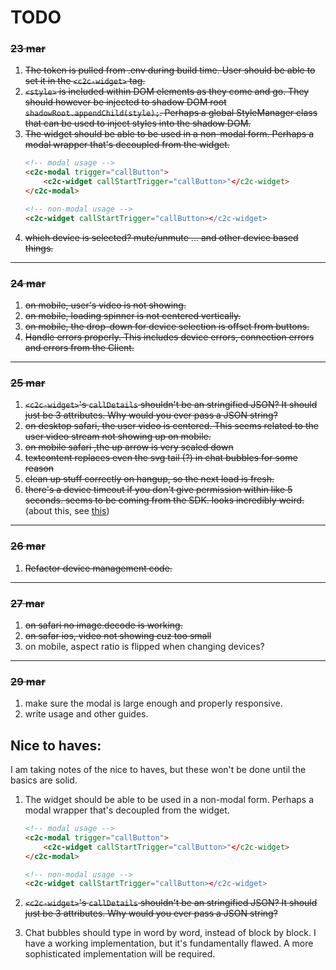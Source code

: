 # TODO 

### ~~23 mar~~

1. ~~The token is pulled from .env during build time. User should be able to set it in the `<c2c-widget>` tag.~~
2. ~~`<style>` is included within DOM elements as they come and go.
    They should however be injected to shadow DOM root `shadowRoot.appendChild(style);`. Perhaps a global StyleManager class
    that can be used to inject styles into the shadow DOM.~~
3. ~~The widget should be able to be used in a non-modal form. Perhaps a modal wrapper that's decoupled from the widget.~~
    ```html
    <!-- modal usage -->
    <c2c-modal trigger="callButton">
        <c2c-widget callStartTrigger="callButton>"</c2c-widget>
    </c2c-modal>

    <!-- non-modal usage -->
    <c2c-widget callStartTrigger="callButton></c2c-widget>
    ```
4. ~~which device is selected? mute/unmute ... and other device based things.~~

---

### ~~24 mar~~

1. ~~on mobile, user's video is not showing.~~
2. ~~on mobile, loading spinner is not centered vertically.~~
3. ~~on mobile, the drop-down for device selection is offset from buttons.~~
4. ~~Handle errors properly. This includes device errors, connection errors and errors from the Client.~~

---  

### ~~25 mar~~

1. ~~`<c2c-widget>`'s `callDetails` shouldn't be an stringified JSON? It should just be 3 attributes. Why would you ever pass a JSON string?~~
2. ~~on desktop safari, the user video is centered. This seems related to the user video stream not showing up on mobile.~~
3. ~~on mobile safari ,the up arrow is very scaled down~~
4. ~~textcontent replaces even the svg tail (?) in chat bubbles for some reason~~
5. ~~clean up stuff correctly on hangup, so the next load is fresh.~~
6. ~~there's a device timeout if you don't give permission within like 5 seconds. seems to be coming from the SDK. looks incredibly weird.~~ (about this, see [this](./Device#the-5-second-timeout-issue))

---

### ~~26 mar~~

1.  ~~Refactor device management code.~~

---

### ~~27 mar~~

1. ~~on safari no image.decode is working.~~
2. ~~on safar ios, video not showing cuz too small~~
3. on mobile, aspect ratio is flipped when changing devices?

---

### ~~29 mar~~
1. make sure the modal is large enough and properly responsive.
2. write usage and other guides.


## Nice to haves:

I am taking notes of the nice to haves, but these won't be done until the basics are solid.

1. The widget should be able to be used in a non-modal form. Perhaps a modal wrapper that's decoupled from the widget.
    ```html
    <!-- modal usage -->
    <c2c-modal trigger="callButton">
        <c2c-widget callStartTrigger="callButton>"</c2c-widget>
    </c2c-modal>

    <!-- non-modal usage -->
    <c2c-widget callStartTrigger="callButton></c2c-widget>
    ```

2. ~~`<c2c-widget>`'s `callDetails` shouldn't be an stringified JSON? It should just be 3 attributes. Why would you ever pass a JSON string?~~
3. Chat bubbles should type in word by word, instead of block by block. I have a working implementation, but it's fundamentally flawed. A more sophisticated implementation will be required.